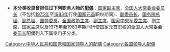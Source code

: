 *'''本分类收录曾担任过下列职务人物的[[配偶|配偶]]'''：[[中华人民共和国副主席|国家副主席]]，[[全国人大常委会委员长|全国人大常委会委员长]]（不包括[[1975年|1975年]]至[[1983年|1983年]]行使[[国家元首|国家元首]]职权期间）、[[全国人大常委会副委员长|副委员长]]，[[中华人民共和国国务院总理|国务院总理]]、[[中华人民共和国国务院副总理|副总理]]、[[国务委员|国务委员]]，[[全国政协主席|全国政协主席]]、[[全国政协副主席|副主席]]，[[中华人民共和国中央军事委员会主席|国家中央军委主席]]、副主席，[[中华人民共和国主席|国家主席]]以及[[1975年|1975年]]至[[1983年|1983年]]期间行使国家元首职权的[[全国人大常委会委员长|全国人大常委会委员长]]配偶列入下属专门子分类。

[[Category:中华人民共和国党和国家领导人的配偶|Category:中华人民共和国党和国家领导人的配偶]]
[[Category:各国领导人配偶|Category:各国领导人配偶]]
